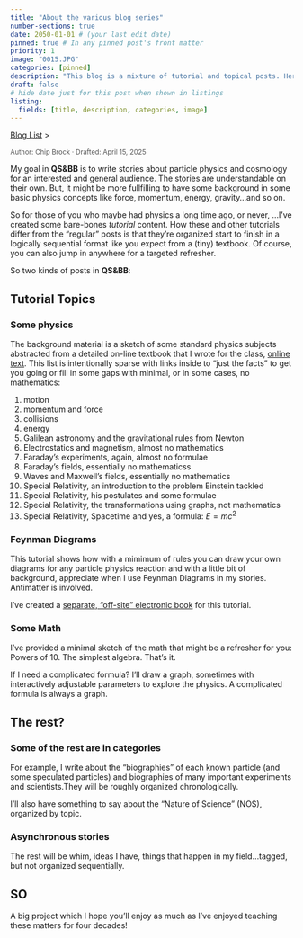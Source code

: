 ```yaml
---
title: "About the various blog series"
number-sections: true
date: 2050-01-01 # (your last edit date)
pinned: true # In any pinned post's front matter
priority: 1
image: "0015.JPG"
categories: [pinned]
description: "This blog is a mixture of tutorial and topical posts. Here's how to use it."
draft: false
# hide date just for this post when shown in listings
listing:
  fields: [title, description, categories, image]
---
```


<div class="breadcrumb">
<a href="../../stories.html">Blog List</a> >
</div>

<div style="font-size:0.85em; color:#555; margin-top:0.5em;">

Author: Chip Brock · Drafted: April 15, 2025

</div>

My goal in **QS&BB** is to write stories about particle physics and cosmology for an interested and general audience. The stories are understandable on their own. But, it might be more fullfilling to have some background in some basic physics concepts like force, momentum, energy, gravity...and so on. 

So for those of you who maybe had physics a long time ago, or never, ...I've created some bare-bones *tutorial* content. How these and other tutorials differ from the "regular" posts is that they're organized start to finish in a logically sequential format like you expect from a (tiny) textbook. Of course, you can also jump in anywhere for a targeted refresher.

So two kinds of posts in **QS&BB**:

## Tutorial Topics

### Some physics

The background material is a sketch of some standard physics subjects abstracted from a detailed on-line textbook that I wrote for the class, [online text](https://qstbb.pa.msu.edu/storage/ISP220_fall2020/QS&BB2020/intro.html). This list is intentionally sparse with links inside to "just the facts" to get you going or fill in some gaps with minimal, or in some cases, no mathematics:

1. motion
2. momentum and force
3. collisions
4. energy
5. Galilean astronomy and the gravitational rules from Newton
6. Electrostatics and magnetism, almost no mathematics
7. Faraday's experiments, again, almost no formulae
8. Faraday's fields, essentially no mathematicss
9. Waves and Maxwell's fields, essentially no mathematics
10. Special Relativity, an introduction to the problem Einstein tackled
11. Special Relativity, his postulates and some formulae
12. Special Relativity, the transformations using graphs, not mathematics
13. Special Relativity, Spacetime and yes, a formula: $E=mc^2$

### Feynman Diagrams

This tutorial shows how with a mimimum of rules you can draw your own diagrams for any particle physics reaction and with a little bit of background, appreciate when I use Feynman Diagrams in my stories. Antimatter is involved.

I've created a [separate, "off-site" electronic book](https://chipbrock.github.io/FeynmanDiagramsEveryone/) for this tutorial.

### Some Math

I've provided a minimal sketch of the math that might be a refresher for you: Powers of 10. The simplest algebra. That's it.

If I need a complicated formula? I'll draw a graph, sometimes with interactively adjustable parameters to explore the physics. A complicated formula is always a graph.



## The rest?

### Some of the rest are in categories

For example, I write about the "biographies" of each known particle (and some speculated particles) and biographies of many important experiments and scientists.They will be roughly organized chronologically.

I'll also have something to say about the "Nature of Science" (NOS), organized by topic.

### Asynchronous stories

The rest will be whim, ideas I have, things that happen in my field...tagged, but not organized sequentially.



## SO

A big project which I hope you'll enjoy as much as I've enjoyed teaching these matters for four decades!
